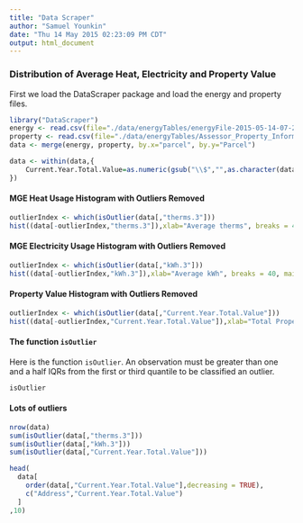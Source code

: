 ```yaml
---
title: "Data Scraper"
author: "Samuel Younkin"
date: "Thu 14 May 2015 02:23:09 PM CDT"
output: html_document
---
```


### Distribution of Average Heat, Electricity and Property Value

First we load the DataScraper package and load the energy and property
files.
    
```r
library("DataScraper")
energy <- read.csv(file="./data/energyTables/energyFile-2015-05-14-07-28-06.csv")
property <- read.csv(file="./data/energyTables/Assessor_Property_Information.csv")
data <- merge(energy, property, by.x="parcel", by.y="Parcel")
```

```r
data <- within(data,{
    Current.Year.Total.Value=as.numeric(gsub("\\$","",as.character(data[,"Current.Year.Total.Value"])))
})
```
#### MGE Heat Usage Histogram with Outliers Removed

```r
outlierIndex <- which(isOutlier(data[,"therms.3"]))
hist((data[-outlierIndex,"therms.3"]),xlab="Average therms", breaks = 40, main = "Heat Usage (Outliers Removed)")
```

#### MGE Electricity Usage Histogram with Outliers Removed
```r
outlierIndex <- which(isOutlier(data[,"kWh.3"]))
hist((data[-outlierIndex,"kWh.3"]),xlab="Average kWh", breaks = 40, main = "Electricity Usage (Outliers Removed)")
```

#### Property Value Histogram with Outliers Removed
```r
outlierIndex <- which(isOutlier(data[,"Current.Year.Total.Value"]))
hist((data[-outlierIndex,"Current.Year.Total.Value"]),xlab="Total Property Value", breaks = 30, main = "Total Property Value (Outliers Removed)")
```

#### The function `isOutlier`

Here is the function `isOutlier`.  An observation must be
greater than one and a half IQRs from the first or third quantile to
be classified an outlier.

```r
isOutlier
```

#### Lots of outliers

```r
nrow(data)
sum(isOutlier(data[,"therms.3"]))
sum(isOutlier(data[,"kWh.3"]))
sum(isOutlier(data[,"Current.Year.Total.Value"]))
```


```r
head(
  data[
    order(data[,"Current.Year.Total.Value"],decreasing = TRUE),
    c("Address","Current.Year.Total.Value")
  ]
,10)
```
